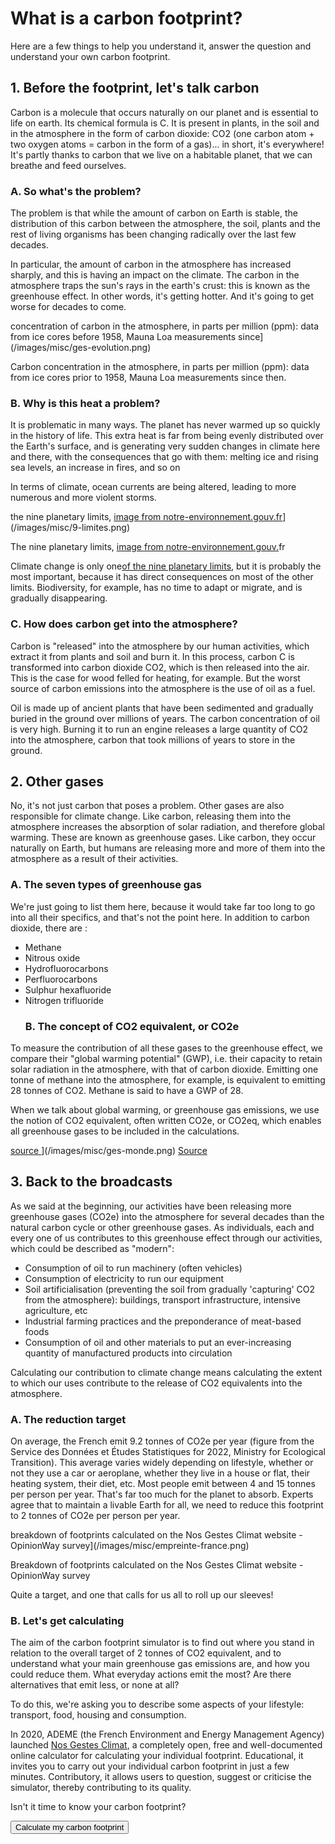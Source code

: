 # What is a carbon footprint?

Here are a few things to help you understand it, answer the question and understand your own carbon footprint.

## 1. Before the footprint, let's talk carbon

Carbon is a molecule that occurs naturally on our planet and is essential to life on earth. Its chemical formula is C. It is present in plants, in the soil and in the atmosphere in the form of carbon dioxide: CO2 (one carbon atom + two oxygen atoms = carbon in the form of a gas)... in short, it's everywhere! It's partly thanks to carbon that we live on a habitable planet, that we can breathe and feed ourselves.

### A. So what's the problem?

The problem is that while the amount of carbon on Earth is stable, the distribution of this carbon between the atmosphere, the soil, plants and the rest of living organisms has been changing radically over the last few decades.

In particular, the amount of carbon in the atmosphere has increased sharply, and this is having an impact on the climate. The carbon in the atmosphere traps the sun's rays in the earth's crust: this is known as the greenhouse effect. In other words, it's getting hotter. And it's going to get worse for decades to come.

concentration of carbon in the atmosphere, in parts per million (ppm): data from ice cores before 1958, Mauna Loa measurements since](/images/misc/ges-evolution.png)

Carbon concentration in the atmosphere, in parts per million (ppm): data from ice cores prior to 1958, Mauna Loa measurements since then.

### B. Why is this heat a problem?

It is problematic in many ways. The planet has never warmed up so quickly in the history of life. This extra heat is far from being evenly distributed over the Earth's surface, and is generating very sudden changes in climate here and there, with the consequences that go with them: melting ice and rising sea levels, an increase in fires, and so on

In terms of climate, ocean currents are being altered, leading to more numerous and more violent storms.

the nine planetary limits, <a href="https://www.notre-environnement.gouv.fr/themes/societe/article/limites-planetaires">image from notre-environnement.gouv.fr</a>](/images/misc/9-limites.png)

The nine planetary limits, <a href="https://www.notre-environnement.gouv.fr/themes/societe/article/limites-planetaires">image from notre-environnement.gouv.</a>fr

Climate change is only one<a href="https://nosgestesclimat.fr/blog/carbone-empreinte-parmi-autres">of the nine planetary limits</a>, but it is probably the most important, because it has direct consequences on most of the other limits. Biodiversity, for example, has no time to adapt or migrate, and is gradually disappearing.

### C. How does carbon get into the atmosphere?

Carbon is "released" into the atmosphere by our human activities, which extract it from plants and soil and burn it. In this process, carbon C is transformed into carbon dioxide CO2, which is then released into the air. This is the case for wood felled for heating, for example. But the worst source of carbon emissions into the atmosphere is the use of oil as a fuel.

Oil is made up of ancient plants that have been sedimented and gradually buried in the ground over millions of years. The carbon concentration of oil is very high. Burning it to run an engine releases a large quantity of CO2 into the atmosphere, carbon that took millions of years to store in the ground.

## 2. Other gases

No, it's not just carbon that poses a problem. Other gases are also responsible for climate change. Like carbon, releasing them into the atmosphere increases the absorption of solar radiation, and therefore global warming. These are known as greenhouse gases. Like carbon, they occur naturally on Earth, but humans are releasing more and more of them into the atmosphere as a result of their activities.

### A. The seven types of greenhouse gas

We're just going to list them here, because it would take far too long to go into all their specifics, and that's not the point here. In addition to carbon dioxide, there are :

- Methane
- Nitrous oxide
- Hydrofluorocarbons
- Perfluorocarbons
- Sulphur hexafluoride
- Nitrogen trifluoride
  ### B. The concept of CO2 equivalent, or CO2e

To measure the contribution of all these gases to the greenhouse effect, we compare their "global warming potential" (GWP), i.e. their capacity to retain solar radiation in the atmosphere, with that of carbon dioxide. Emitting one tonne of methane into the atmosphere, for example, is equivalent to emitting 28 tonnes of CO2. Methane is said to have a GWP of 28.

When we talk about global warming, or greenhouse gas emissions, we use the notion of CO2 equivalent, often written CO2e, or CO2eq, which enables all greenhouse gases to be included in the calculations.

<a href="https://www.futura-sciences.com/planete/actualites/climatologie-taux-gaz-effet-serre-atmosphere-battent-tous-records-60411/">
  source
</a>
](/images/misc/ges-monde.png)

<a href="https://www.futura-sciences.com/planete/actualites/climatologie-taux-gaz-effet-serre-atmosphere-battent-tous-records-60411/">
  Source
</a>

## 3. Back to the broadcasts

As we said at the beginning, our activities have been releasing more greenhouse gases (CO2e) into the atmosphere for several decades than the natural carbon cycle or other greenhouse gases. As individuals, each and every one of us contributes to this greenhouse effect through our activities, which could be described as "modern":

- Consumption of oil to run machinery (often vehicles)
- Consumption of electricity to run our equipment
- Soil artificialisation (preventing the soil from gradually 'capturing' CO2 from the atmosphere): buildings, transport infrastructure, intensive agriculture, etc
- Industrial farming practices and the preponderance of meat-based foods
- Consumption of oil and other materials to put an ever-increasing quantity of manufactured products into circulation

Calculating our contribution to climate change means calculating the extent to which our uses contribute to the release of CO2 equivalents into the atmosphere.

### A. The reduction target

On average, the French emit 9.2 tonnes of CO2e per year (figure from the Service des Données et Études Statistiques for 2022, Ministry for Ecological Transition). This average varies widely depending on lifestyle, whether or not they use a car or aeroplane, whether they live in a house or flat, their heating system, their diet, etc. Most people emit between 4 and 15 tonnes per person per year. That's far too much for the planet to absorb. Experts agree that to maintain a livable Earth for all, we need to reduce this footprint to 2 tonnes of CO2e per person per year.

breakdown of footprints calculated on the Nos Gestes Climat website - OpinionWay survey](/images/misc/empreinte-france.png)

Breakdown of footprints calculated on the Nos Gestes Climat website - OpinionWay survey

Quite a target, and one that calls for us all to roll up our sleeves!

### B. Let's get calculating

The aim of the carbon footprint simulator is to find out where you stand in relation to the overall target of 2 tonnes of CO2 equivalent, and to understand what your main greenhouse gas emissions are, and how you could reduce them. What everyday actions emit the most? Are there alternatives that emit less, or none at all?

To do this, we're asking you to describe some aspects of your lifestyle: transport, food, housing and consumption.

In 2020, ADEME (the French Environment and Energy Management Agency) launched <a href="https://nosgestesclimat.fr/">Nos Gestes Climat</a>, a completely open, free and well-documented online calculator for calculating your individual footprint. Educational, it invites you to carry out your individual carbon footprint in just a few minutes. Contributory, it allows users to question, suggest or criticise the simulator, thereby contributing to its quality.

Isn't it time to know your carbon footprint?

<div className="text-center">
  <button href="https://nosgestesclimat.fr/simulateur/bilan?mtm_campaign=blog-simu&mtm_kwd=empreinte-climat">
    Calculate my carbon footprint
  </button>
</div>

